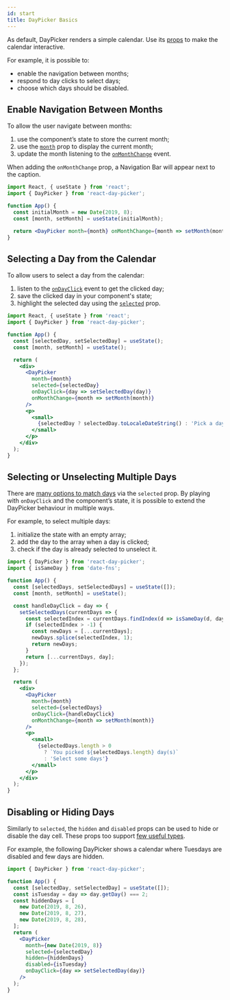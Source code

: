 ```yaml
---
id: start
title: DayPicker Basics
---
```


As default, DayPicker renders a simple calendar. Use its [props](./props) to make the calendar interactive.

For example, it is possible to:

- enable the navigation between months;
- respond to day clicks to select days;
- choose which days should be disabled.

## Enable Navigation Between Months

To allow the user navigate between months:

1. use the component’s state to store the current month;
2. use the [`month`](./props#month) prop to display the current month;
3. update the month listening to the [`onMonthChange`](./props#onmonthchange) event.

When adding the `onMonthChange` prop, a Navigation Bar will appear next to the caption.

```jsx preview
import React, { useState } from 'react';
import { DayPicker } from 'react-day-picker';

function App() {
  const initialMonth = new Date(2019, 8);
  const [month, setMonth] = useState(initialMonth);

  return <DayPicker month={month} onMonthChange={month => setMonth(month)} />;
}
```

## Selecting a Day from the Calendar

To allow users to select a day from the calendar:

1. listen to the [`onDayClick`](./props#ondayclick) event to get the clicked day;
2. save the clicked day in your component's state;
3. highlight the selected day using the [`selected`](./props#selected) prop.

```jsx preview
import React, { useState } from 'react';
import { DayPicker } from 'react-day-picker';

function App() {
  const [selectedDay, setSelectedDay] = useState();
  const [month, setMonth] = useState();

  return (
    <div>
      <DayPicker
        month={month}
        selected={selectedDay}
        onDayClick={day => setSelectedDay(day)}
        onMonthChange={month => setMonth(month)}
      />
      <p>
        <small>
          {selectedDay ? selectedDay.toLocaleDateString() : 'Pick a day'}
        </small>
      </p>
    </div>
  );
}
```

## Selecting or Unselecting Multiple Days

There are [many options to match days](./matching-days) via the `selected` prop. By playing with `onDayClick` and the component’s state, it is possible to extend the DayPicker behaviour in multiple ways.

For example, to select multiple days:

1. initialize the state with an empty array;
2. add the day to the array when a day is clicked;
3. check if the day is already selected to unselect it.

```jsx preview
import { DayPicker } from 'react-day-picker';
import { isSameDay } from 'date-fns';

function App() {
  const [selectedDays, setSelectedDays] = useState([]);
  const [month, setMonth] = useState();

  const handleDayClick = day => {
    setSelectedDays(currentDays => {
      const selectedIndex = currentDays.findIndex(d => isSameDay(d, day));
      if (selectedIndex > -1) {
        const newDays = [...currentDays];
        newDays.splice(selectedIndex, 1);
        return newDays;
      }
      return [...currentDays, day];
    });
  };

  return (
    <div>
      <DayPicker
        month={month}
        selected={selectedDays}
        onDayClick={handleDayClick}
        onMonthChange={month => setMonth(month)}
      />
      <p>
        <small>
          {selectedDays.length > 0
            ? `You picked ${selectedDays.length} day(s)`
            : 'Select some days'}
        </small>
      </p>
    </div>
  );
}
```

## Disabling or Hiding Days

Similarly to `selected`, the `hidden` and `disabled` props can be used to hide or disable the day cell. These props too support [few useful types](./matching-days).

For example, the following DayPicker shows a calendar where Tuesdays are disabled and few days are hidden.

```jsx preview
import { DayPicker } from 'react-day-picker';

function App() {
  const [selectedDay, setSelectedDay] = useState([]);
  const isTuesday = day => day.getDay() === 2;
  const hiddenDays = [
    new Date(2019, 8, 26),
    new Date(2019, 8, 27),
    new Date(2019, 8, 28),
  ];
  return (
    <DayPicker
      month={new Date(2019, 8)}
      selected={selectedDay}
      hidden={hiddenDays}
      disabled={isTuesday}
      onDayClick={day => setSelectedDay(day)}
    />
  );
}
```
